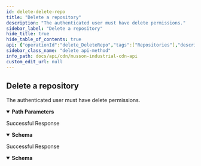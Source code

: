 ```yaml
---
id: delete-delete-repo
title: "Delete a repository"
description: "The authenticated user must have delete permissions."
sidebar_label: "Delete a repository"
hide_title: true
hide_table_of_contents: true
api: {"operationId":"delete_DeleteRepo","tags":["Repositories"],"description":"The authenticated user must have delete permissions.","security":[{"bearerAuth":[]}],"parameters":[{"description":"The name of the repository. The name is not case sensitive.","required":true,"schema":{"type":"string","description":"The name of the repository. The name is not case sensitive."},"name":"repo","in":"path"}],"responses":{"200":{"description":"Successful Response","content":{"application/json":{"schema":{"type":"object","properties":{"success":{"type":"boolean","example":true},"data":{"type":"string","example":"repository deleted"}},"required":["success","data"]}}}},"409":{"description":"Successful Response","content":{"application/json":{"schema":{"type":"object","properties":{"success":{"type":"boolean","example":false},"error":{"type":"string","example":"repository does not exist"}},"required":["success","error"]}}}}},"method":"delete","path":"/api/v1/repos/{repo}","servers":[{"url":"https://cdn.mussonindustrial.com","description":"Primary"}],"securitySchemes":{"bearerAuth":{"type":"http","scheme":"bearer","bearerFormat":"JWT","description":"API Key generated from /api/v1/auth"}},"info":{"title":"Musson Industrial CDN API","description":"API Access to Musson Industrial's CDN.","version":"1.0"},"postman":{"name":"Delete a repository","description":{"content":"The authenticated user must have delete permissions.","type":"text/plain"},"url":{"path":["api","v1","repos",":repo"],"host":["{{baseUrl}}"],"query":[],"variable":[{"disabled":false,"description":{"content":"(Required) The name of the repository. The name is not case sensitive.","type":"text/plain"},"type":"any","value":"","key":"repo"}]},"header":[{"key":"Accept","value":"application/json"}],"method":"DELETE","auth":{"type":"bearer","bearer":[{"type":"any","value":"<Bearer Token>","key":"token"}]}}}
sidebar_class_name: "delete api-method"
info_path: docs/api/cdn/musson-industrial-cdn-api
custom_edit_url: null
---
```



## Delete a repository



The authenticated user must have delete permissions.

<details style={{"marginBottom":"1rem"}} data-collapsed={false} open={true}><summary style={{}}><strong>Path Parameters</strong></summary><div><ul><ParamsItem className={"paramsItem"} param={{"description":"The name of the repository. The name is not case sensitive.","required":true,"schema":{"type":"string","description":"The name of the repository. The name is not case sensitive."},"name":"repo","in":"path"}}></ParamsItem></ul></div></details><div><ApiTabs><TabItem label={"200"} value={"200"}><div>

Successful Response

</div><div><MimeTabs schemaType={"response"}><TabItem label={"application/json"} value={"application/json"}><SchemaTabs><TabItem label={"Schema"} value={"Schema"}><details style={{}} data-collapsed={false} open={true}><summary style={{"textAlign":"left"}}><strong>Schema</strong></summary><div style={{"textAlign":"left","marginLeft":"1rem"}}></div><ul style={{"marginLeft":"1rem"}}><SchemaItem collapsible={false} name={"success"} required={true} schemaName={"boolean"} qualifierMessage={undefined} schema={{"type":"boolean","example":true}}></SchemaItem><SchemaItem collapsible={false} name={"data"} required={true} schemaName={"string"} qualifierMessage={undefined} schema={{"type":"string","example":"repository deleted"}}></SchemaItem></ul></details></TabItem><TabItem label={"Example (from schema)"} value={"Example (from schema)"}><ResponseSamples responseExample={"{\n  \"success\": true,\n  \"data\": \"repository deleted\"\n}"} language={"json"}></ResponseSamples></TabItem></SchemaTabs></TabItem></MimeTabs></div></TabItem><TabItem label={"409"} value={"409"}><div>

Successful Response

</div><div><MimeTabs schemaType={"response"}><TabItem label={"application/json"} value={"application/json"}><SchemaTabs><TabItem label={"Schema"} value={"Schema"}><details style={{}} data-collapsed={false} open={true}><summary style={{"textAlign":"left"}}><strong>Schema</strong></summary><div style={{"textAlign":"left","marginLeft":"1rem"}}></div><ul style={{"marginLeft":"1rem"}}><SchemaItem collapsible={false} name={"success"} required={true} schemaName={"boolean"} qualifierMessage={undefined} schema={{"type":"boolean","example":false}}></SchemaItem><SchemaItem collapsible={false} name={"error"} required={true} schemaName={"string"} qualifierMessage={undefined} schema={{"type":"string","example":"repository does not exist"}}></SchemaItem></ul></details></TabItem><TabItem label={"Example (from schema)"} value={"Example (from schema)"}><ResponseSamples responseExample={"{\n  \"success\": false,\n  \"error\": \"repository does not exist\"\n}"} language={"json"}></ResponseSamples></TabItem></SchemaTabs></TabItem></MimeTabs></div></TabItem></ApiTabs></div>